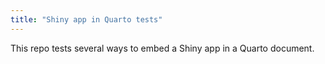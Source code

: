 ```yaml
---
title: "Shiny app in Quarto tests"
---
```


This repo tests several ways to embed a Shiny app in a Quarto document.





